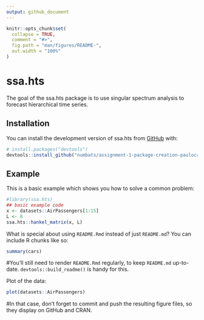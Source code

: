 ```yaml
---
output: github_document
---
```


<!-- README.md is generated from README.Rmd. Please edit that file -->

```r
knitr::opts_chunk$set(
  collapse = TRUE,
  comment = "#>",
  fig.path = "man/figures/README-",
  out.width = "100%"
)
```

# ssa.hts

<!-- badges: start -->
<!-- badges: end -->

The goal of the ssa.hts package is to use singular spectrum analysis to forecast hierarchical time series.

## Installation

You can install the development version of ssa.hts from [GitHub](https://github.com/) with:

``` r
# install.packages("devtools")
devtools::install_github("numbats/assignment-1-package-creation-paulocanas")
```

## Example

This is a basic example which shows you how to solve a common problem:

```r
#library(ssa.hts)
## basic example code
x <- datasets::AirPassengers[1:15]
L <- 8
ssa.hts::hankel_matrix(x, L)
```

What is special about using `README.Rmd` instead of just `README.md`? You can include R chunks like so:

```r
summary(cars)
```

#You'll still need to render `README.Rmd` regularly, to keep `README.md` up-to-date. `devtools::build_readme()` is handy for this.

Plot of the data:

```r
plot(datasets::AirPassengers)
```

#In that case, don't forget to commit and push the resulting figure files, so they display on GitHub and CRAN.
